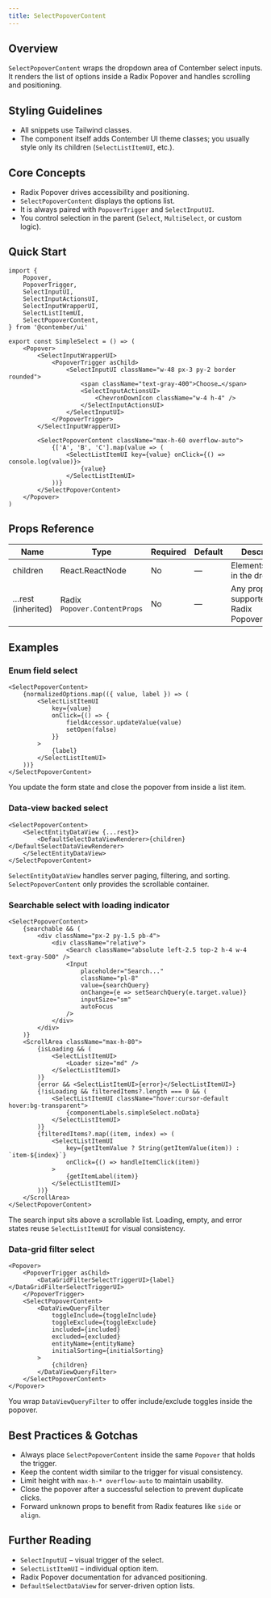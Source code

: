 ```yaml
---
title: SelectPopoverContent
---
```


<!-- Edited by human: false -->
<!-- Examples count: 8 -->
<!-- Source examples: 0 -->
<!-- Playground examples: 0 -->
<!-- External examples: 8 -->
<!-- Import examples: 5 -->

## Overview
`SelectPopoverContent` wraps the dropdown area of Contember select inputs.
It renders the list of options inside a Radix Popover and handles scrolling and positioning.

## Styling Guidelines
* All snippets use Tailwind classes.
* The component itself adds Contember UI theme classes; you usually style only its children (`SelectListItemUI`, etc.).

## Core Concepts
* Radix Popover drives accessibility and positioning.
* `SelectPopoverContent` displays the options list.
* It is always paired with `PopoverTrigger` and `SelectInputUI`.
* You control selection in the parent (`Select`, `MultiSelect`, or custom logic).

## Quick Start
```tsx
import {
	Popover,
	PopoverTrigger,
	SelectInputUI,
	SelectInputActionsUI,
	SelectInputWrapperUI,
	SelectListItemUI,
	SelectPopoverContent,
} from '@contember/ui'

export const SimpleSelect = () => (
	<Popover>
		<SelectInputWrapperUI>
			<PopoverTrigger asChild>
				<SelectInputUI className="w-48 px-3 py-2 border rounded">
					<span className="text-gray-400">Choose…</span>
					<SelectInputActionsUI>
						<ChevronDownIcon className="w-4 h-4" />
					</SelectInputActionsUI>
				</SelectInputUI>
			</PopoverTrigger>
		</SelectInputWrapperUI>

		<SelectPopoverContent className="max-h-60 overflow-auto">
			{['A', 'B', 'C'].map(value => (
				<SelectListItemUI key={value} onClick={() => console.log(value)}>
					{value}
				</SelectListItemUI>
			))}
		</SelectPopoverContent>
	</Popover>
)
```

## Props Reference
| Name | Type | Required | Default | Description |
|------|------|----------|---------|-------------|
| children | React.ReactNode | No | — | Elements shown in the dropdown. |
| …rest (inherited) | Radix `Popover.ContentProps` | No | — | Any prop supported by Radix Popover.Content. |

## Examples

### Enum field select
```tsx
<SelectPopoverContent>
	{normalizedOptions.map(({ value, label }) => (
		<SelectListItemUI
			key={value}
			onClick={() => {
				fieldAccessor.updateValue(value)
				setOpen(false)
			}}
		>
			{label}
		</SelectListItemUI>
	))}
</SelectPopoverContent>
```
You update the form state and close the popover from inside a list item.

### Data-view backed select
```tsx
<SelectPopoverContent>
	<SelectEntityDataView {...rest}>
		<DefaultSelectDataViewRenderer>{children}</DefaultSelectDataViewRenderer>
	</SelectEntityDataView>
</SelectPopoverContent>
```
`SelectEntityDataView` handles server paging, filtering, and sorting.
`SelectPopoverContent` only provides the scrollable container.

### Searchable select with loading indicator
```tsx
<SelectPopoverContent>
	{searchable && (
		<div className="px-2 py-1.5 pb-4">
			<div className="relative">
				<Search className="absolute left-2.5 top-2 h-4 w-4 text-gray-500" />
				<Input
					placeholder="Search..."
					className="pl-8"
					value={searchQuery}
					onChange={e => setSearchQuery(e.target.value)}
					inputSize="sm"
					autoFocus
				/>
			</div>
		</div>
	)}
	<ScrollArea className="max-h-80">
		{isLoading && (
			<SelectListItemUI>
				<Loader size="md" />
			</SelectListItemUI>
		)}
		{error && <SelectListItemUI>{error}</SelectListItemUI>}
		{!isLoading && filteredItems?.length === 0 && (
			<SelectListItemUI className="hover:cursor-default hover:bg-transparent">
				{componentLabels.simpleSelect.noData}
			</SelectListItemUI>
		)}
		{filteredItems?.map((item, index) => (
			<SelectListItemUI
				key={getItemValue ? String(getItemValue(item)) : `item-${index}`}
				onClick={() => handleItemClick(item)}
			>
				{getItemLabel(item)}
			</SelectListItemUI>
		))}
	</ScrollArea>
</SelectPopoverContent>
```
The search input sits above a scrollable list.
Loading, empty, and error states reuse `SelectListItemUI` for visual consistency.

### Data-grid filter select
```tsx
<Popover>
	<PopoverTrigger asChild>
		<DataGridFilterSelectTriggerUI>{label}</DataGridFilterSelectTriggerUI>
	</PopoverTrigger>
	<SelectPopoverContent>
		<DataViewQueryFilter
			toggleInclude={toggleInclude}
			toggleExclude={toggleExclude}
			included={included}
			excluded={excluded}
			entityName={entityName}
			initialSorting={initialSorting}
		>
			{children}
		</DataViewQueryFilter>
	</SelectPopoverContent>
</Popover>
```
You wrap `DataViewQueryFilter` to offer include/exclude toggles inside the popover.

## Best Practices & Gotchas
* Always place `SelectPopoverContent` inside the same `Popover` that holds the trigger.
* Keep the content width similar to the trigger for visual consistency.
* Limit height with `max-h-* overflow-auto` to maintain usability.
* Close the popover after a successful selection to prevent duplicate clicks.
* Forward unknown props to benefit from Radix features like `side` or `align`.

## Further Reading
* `SelectInputUI` – visual trigger of the select.
* `SelectListItemUI` – individual option item.
* Radix Popover documentation for advanced positioning.
* `DefaultSelectDataView` for server-driven option lists.

<!-- End of Generated Documentation -->
